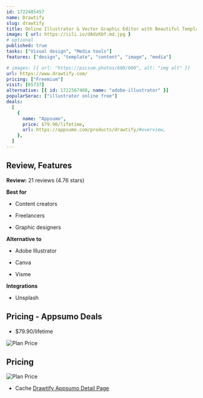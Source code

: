 ```yaml
---
id: 1722485457
name: Drawtify
slug: drawtify
title: Online Illustrator & Vector Graphic Editor with Beautiful Templates and Design Elements
image: { url: https://iili.io/dAdzKbf.md.jpg }
# optional
published: true
tasks: ["Visual design", "Media tools"]
features: ["design", "template", "content", "image", "media"]

# images: [{ url: "https://picsum.photos/600/600", alt: "img alt" }]
url: https://www.drawtify.com/
pricing: ["Freemium"]
visit: [65737]
alternative: [{ id: 1722567408, name: "adobe-illustrator" }]
popularSerac: ["illustrator online free"]
deals:
  [
    {
      name: "Appsumo",
      price: $79.90/lifetime,
      url: https://appsumo.com/products/drawtify/#overview,
    },
  ]
---
```


## Review, Features

**Review:** 21 reviews (4.76 stars)

**Best for**

- Content creators

- Freelancers

- Graphic designers

**Alternative to**

- Adobe Illustrator

- Canva

- Visme

**Integrations**

- Unsplash

## Pricing - Appsumo Deals

- $79.90/lifetime

<Img src="https://iili.io/dAdOG3B.png" alt="Plan Price" />

## Pricing

<Img
  src="https://p140.p3.n0.cdn.zight.com/items/d5uXmzx4/abe211b1-93ca-45e2-91dc-13de2c6e2492.jpg"
  alt="Plan Price"
/>

- Cache [Drawtify Appsumo Detail Page](https://iili.io/dAdOk4p.png)
